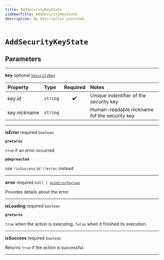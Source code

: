 ```yaml
---
title: AddSecurityKeyState
sidebarTitle: AddSecurityKeyState
description: No description provided.
---
```


# `AddSecurityKeyState`

## Parameters

---

**<span className="parameter-name">key</span>** <span className="optional-status">optional</span> [`SecurityKey`](/reference/javascript/auth/types/security-key)

| Property                                                                                 | Type                | Required | Notes                                        |
| :--------------------------------------------------------------------------------------- | :------------------ | :------: | :------------------------------------------- |
| <span className="parameter-name"><span className="light-grey">key.</span>id</span>       | <code>string</code> |    ✔️    | Unique indentifier of the security key       |
| <span className="parameter-name"><span className="light-grey">key.</span>nickname</span> | <code>string</code> |          | Human-readable nickname fof the security key |

---

**<span className="parameter-name">isError</span>** <span className="optional-status">required</span> <code>boolean</code>

**`@returns`**

`true` if an error occurred

**`@depreacted`**

use `!isSuccess` or `!!error` instead

---

**<span className="parameter-name">error</span>** <span className="optional-status">required</span> <code>null &#124; [`AuthErrorPayload`](/reference/javascript/auth/types/auth-error-payload)</code>

Provides details about the error

---

**<span className="parameter-name">isLoading</span>** <span className="optional-status">required</span> <code>boolean</code>

**`@returns`**

`true` when the action is executing, `false` when it finished its execution.

---

**<span className="parameter-name">isSuccess</span>** <span className="optional-status">required</span> <code>boolean</code>

Returns `true` if the action is successful.

---
